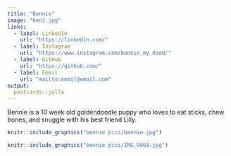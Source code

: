 ```yaml
---
title: "Bennie"
image: "ben1.jpg"
links:
  - label: LinkedIn
    url: "https://linkedin.com/"
  - label: Instagram
    url: "https://www.instagram.com/bennie_my_dood/"
  - label: GitHub
    url: "https://github.com/"
  - label: Email
    url: "mailto:email@email.com"
output:
  postcards::jolla
---
```

 
Bennie is a 10 week old goldendoodle puppy who loves to eat sticks, chew bones, and snuggle with his best friend Lilly.


```r
knitr::include_graphics("bennie pics/bennie.jpg") 
```

```r
knitr::include_graphics("bennie pics/IMG_9869.jpg") 

```


